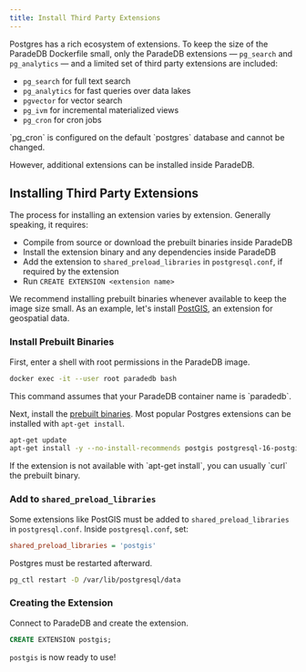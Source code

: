 ```yaml
---
title: Install Third Party Extensions
---
```


Postgres has a rich ecosystem of extensions. To keep the size of the ParadeDB Dockerfile small, only the ParadeDB extensions — `pg_search` and `pg_analytics` — and a limited set of third party extensions are included:

- `pg_search` for full text search
- `pg_analytics` for fast queries over data lakes
- `pgvector` for vector search
- `pg_ivm` for incremental materialized views
- `pg_cron` for cron jobs

<Note>
  `pg_cron` is configured on the default `postgres` database and cannot be
  changed.
</Note>

However, additional extensions can be installed inside ParadeDB.

## Installing Third Party Extensions

The process for installing an extension varies by extension. Generally speaking, it requires:

- Compile from source or download the prebuilt binaries inside ParadeDB
- Install the extension binary and any dependencies inside ParadeDB
- Add the extension to `shared_preload_libraries` in `postgresql.conf`, if required by the extension
- Run `CREATE EXTENSION <extension name>`

We recommend installing prebuilt binaries whenever available to keep the image size small. As an example,
let's install [PostGIS](https://github.com/postgis/postgis), an extension for geospatial data.

### Install Prebuilt Binaries

First, enter a shell with root permissions in the ParadeDB image.

```bash
docker exec -it --user root paradedb bash
```

<Note>
  This command assumes that your ParadeDB container name is `paradedb`.
</Note>

Next, install the [prebuilt binaries](https://postgis.net/documentation/getting_started/install_ubuntu/).
Most popular Postgres extensions can be installed with `apt-get install`.

```bash
apt-get update
apt-get install -y --no-install-recommends postgis postgresql-16-postgis-3
```

<Note>
  If the extension is not available with `apt-get install`, you can usually
  `curl` the prebuilt binary.
</Note>

### Add to `shared_preload_libraries`

Some extensions like PostGIS must be added to `shared_preload_libraries` in `postgresql.conf`. Inside `postgresql.conf`,
set:

```ini
shared_preload_libraries = 'postgis'
```

Postgres must be restarted afterward.

```bash
pg_ctl restart -D /var/lib/postgresql/data
```

### Creating the Extension

Connect to ParadeDB and create the extension.

```sql
CREATE EXTENSION postgis;
```

`postgis` is now ready to use!

